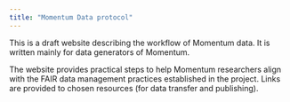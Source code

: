 ```yaml
---
title: "Momentum Data protocol"
---
```


This is a draft website describing the workflow of Momentum data. 
It is written mainly for data generators of Momentum.

The website provides practical steps to help Momentum researchers align with the FAIR data management practices established in the project. Links are provided to chosen resources (for data transfer and publishing).

